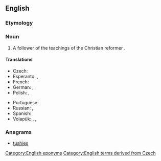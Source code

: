 {{also|hussite}}

==English==
{{wikipedia}}

===Etymology===
{{suffix|en|Hus|ite}}

===Noun===
{{en-noun}}

# A follower of the teachings of the Christian reformer {{w|Jan Hus}}.

====Translations====
{{trans-top|follower}}
* Czech: {{t+|cs|husita|m}}
* Esperanto: {{t|eo|husano}}, {{t|eo|husanino}}
* French: {{t+|fr|hussite|m|f}}
* German: {{t+|de|Hussit|m}}, {{t|de|Hussitin|f}}
* Polish: {{t+|pl|husyta|m}}, {{t+|pl|husytka|f}}
{{trans-mid}}
* Portuguese: {{t|pt|hussita|m|f}}
* Russian: {{t+|ru|гуси́т|m}}, {{t+|ru|гуси́тка|f}}
* Spanish: {{t+|es|husita|m|f}}
* Volapük: {{qualifier|♂♀}} {{t|vo|husitan}}, {{qualifier|♂}} {{t|vo|hihusitan}}, {{qualifier|♀}} {{t|vo|jihusitan}}
{{trans-bottom}}

===Anagrams===
* [[tushies#English|tushies]]

[[Category:English eponyms]]
[[Category:English terms derived from Czech]]